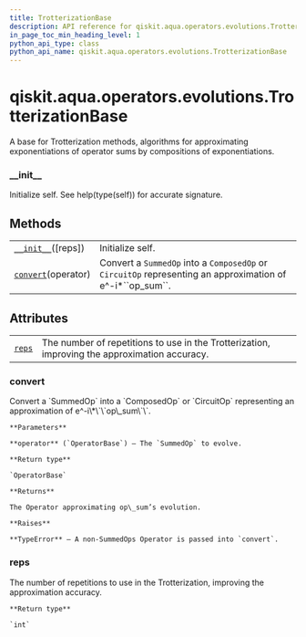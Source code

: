 ```yaml
---
title: TrotterizationBase
description: API reference for qiskit.aqua.operators.evolutions.TrotterizationBase
in_page_toc_min_heading_level: 1
python_api_type: class
python_api_name: qiskit.aqua.operators.evolutions.TrotterizationBase
---
```


# qiskit.aqua.operators.evolutions.TrotterizationBase

<Class id="qiskit.aqua.operators.evolutions.TrotterizationBase" isDedicatedPage={true} github="https://github.com/qiskit-community/qiskit-aqua/tree/stable/0.9/qiskit/aqua/operators/evolutions/trotterizations/trotterization_base.py" signature="TrotterizationBase(reps=1)" modifiers="class">
  A base for Trotterization methods, algorithms for approximating exponentiations of operator sums by compositions of exponentiations.

  ### \_\_init\_\_

  <Function id="qiskit.aqua.operators.evolutions.TrotterizationBase.__init__" signature="__init__(reps=1)">
    Initialize self. See help(type(self)) for accurate signature.
  </Function>

  ## Methods

  |                                                                                                                                                     |                                                                                                                 |
  | --------------------------------------------------------------------------------------------------------------------------------------------------- | --------------------------------------------------------------------------------------------------------------- |
  | [`__init__`](#qiskit.aqua.operators.evolutions.TrotterizationBase.__init__ "qiskit.aqua.operators.evolutions.TrotterizationBase.__init__")(\[reps]) | Initialize self.                                                                                                |
  | [`convert`](#qiskit.aqua.operators.evolutions.TrotterizationBase.convert "qiskit.aqua.operators.evolutions.TrotterizationBase.convert")(operator)   | Convert a `SummedOp` into a `ComposedOp` or `CircuitOp` representing an approximation of e^-i\*\`\`op\_sum\`\`. |

  ## Attributes

  |                                                                                                                                |                                                                                               |
  | ------------------------------------------------------------------------------------------------------------------------------ | --------------------------------------------------------------------------------------------- |
  | [`reps`](#qiskit.aqua.operators.evolutions.TrotterizationBase.reps "qiskit.aqua.operators.evolutions.TrotterizationBase.reps") | The number of repetitions to use in the Trotterization, improving the approximation accuracy. |

  ### convert

  <Function id="qiskit.aqua.operators.evolutions.TrotterizationBase.convert" signature="convert(operator)" modifiers="abstract">
    Convert a `SummedOp` into a `ComposedOp` or `CircuitOp` representing an approximation of e^-i\*\`\`op\_sum\`\`.

    **Parameters**

    **operator** (`OperatorBase`) – The `SummedOp` to evolve.

    **Return type**

    `OperatorBase`

    **Returns**

    The Operator approximating op\_sum’s evolution.

    **Raises**

    **TypeError** – A non-SummedOps Operator is passed into `convert`.
  </Function>

  ### reps

  <Attribute id="qiskit.aqua.operators.evolutions.TrotterizationBase.reps">
    The number of repetitions to use in the Trotterization, improving the approximation accuracy.

    **Return type**

    `int`
  </Attribute>
</Class>

